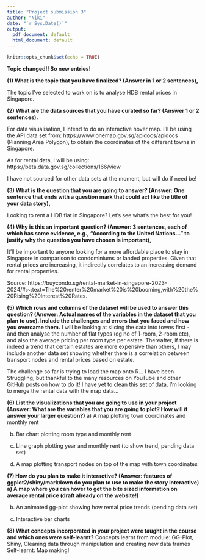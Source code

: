 ```yaml
---
title: "Project submission 3"
author: "Niki"
date: "`r Sys.Date()`"
output:
  pdf_document: default
  html_document: default
---
```


```r
knitr::opts_chunk$set(echo = TRUE)
```

**Topic changed!! So new entries!**

**(1) What is the topic that you have finalized? (Answer in 1 or 2 sentences),**

The topic I've selected to work on is to analyse HDB rental prices in Singapore.

**(2) What are the data sources that you have curated so far? (Answer 1 or 2 sentences).**

For data visualisation, I intend to do an interactive hover map. I'll be using the API data set from: https://www.onemap.gov.sg/apidocs/apidocs (Planning Area Polygon), to obtain the coordinates of the different towns in Singapore.

As for rental data, I will be using: https://beta.data.gov.sg/collections/166/view

I have not sourced for other data sets at the moment, but will do if need be!

**(3) What is the question that you are going to answer? (Answer: One sentence that ends with a question mark that could act like the title of your data story),**

Looking to rent a HDB flat in Singapore? Let’s see what’s the best for you!

**(4) Why is this an important question? (Answer: 3 sentences, each of which has some evidence, e.g., “According to the United Nations...” to justify why the question you have chosen is important),**

It'll be important to anyone looking for a more affordable place to stay in Singapore in comparison to condominiums or landed properties. Given that rental prices are increasing, it indirectly correlates to an increasing demand for rental properties.

Source: https://buycondo.sg/rental-market-in-singapore-2023-2024/#:~:text=The%20renter%20market%20is%20booming,with%20the%20Rising%20Interest%20Rates.


**(5) Which rows and columns of the dataset will be used to answer this question? (Answer: Actual names of the variables in the dataset that you plan to use). Include the challenges and errors that you faced and how you overcame them.**
I will be looking at slicing the data into towns first - and then analyse the number of flat types (eg no of 1-room, 2-room etc), and also the average pricing per room type per estate. Thereafter, if there is indeed a trend that certain estates are more expensive than others, I may include another data set showing whether there is a correlation between transport nodes and rental prices based on estate.

The challenge so far is trying to load the map onto R... I have been Struggling, but thankful to the many resources on YouTube and other GitHub posts on how to do it! I have yet to clean this set of data, I'm looking to merge the rental data with the map data... 

**(6) List the visualizations that you are going to use in your project (Answer: What are the variables that you are going to plot? How will it answer your larger question?)**
a) A map plotting town coordinates and monthly rent

b) Bar chart plotting room type and monthly rent

c) Line graph plotting year and monthly rent (to show trend, pending data set)

d) A map plotting transport nodes on top of the map with town coordinates


**(7) How do you plan to make it interactive? (Answer: features of ggplot2/shiny/markdown do you plan to use to make the story interactive) 
a) A map where you can hover to get the bite sized information on average rental price (draft already on the website!)**

b) An animated gg-plot showing how rental price trends (pending data set)

c) Interactive bar charts

**(8) What concepts incorporated in your project were taught in the course and which ones were self-learnt?**
Concepts learnt from module: GG-Plot, Shiny, Cleaning data through manipulation and creating new data frames
Self-learnt: Map making!
